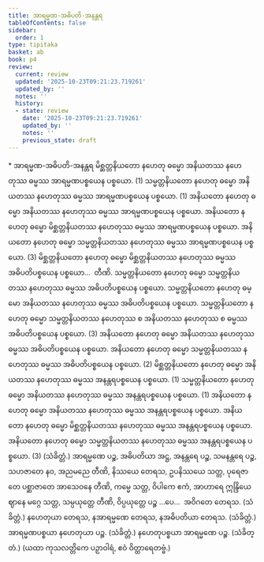 ```yaml
---
title: အာရမ္မဏ-အဓိပတိ-အနန္တရ
tableOfContents: false
sidebar:
  order: 1
type: tipitaka
basket: ab
book: p4
review:
  current: review
  updated: '2025-10-23T09:21:23.719261'
  updated_by: ''
  notes: ''
  history:
  - state: review
    date: '2025-10-23T09:21:23.719261'
    updated_by: ''
    notes: ''
    previous_state: draft
---
```



<ReviewStatus review={frontmatter.review} showDetails={true} />

<HypothesisAnnotation frontmatter={frontmatter} />

<DynamicBreadcrumb />

<Paragraph type="center" book="p4">
* အာရမ္မဏ-အဓိပတိ-အနန္တရ
</Paragraph>

<Division number="189" book="p4" e="ch" v="39" p="533">

<Paragraph number="704" book="p4">
မိစ္ဆတ္တနိယတော နဟေတု ဓမ္မော အနိယတဿ နဟေတုဿ ဓမ္မဿ အာရမ္မဏပစ္စယေန ပစ္စယော. (1)
</Paragraph>

<Paragraph number="705" book="p4">
သမ္မတ္တနိယတော နဟေတု ဓမ္မော အနိယတဿ နဟေတုဿ ဓမ္မဿ အာရမ္မဏပစ္စယေန ပစ္စယော. (1)
</Paragraph>

<Paragraph number="706" book="p4">
အနိယတော နဟေတု ဓမ္မော အနိယတဿ နဟေတုဿ ဓမ္မဿ အာရမ္မဏပစ္စယေန ပစ္စယော. အနိယတော နဟေတု ဓမ္မော မိစ္ဆတ္တနိယတဿ နဟေတုဿ ဓမ္မဿ အာရမ္မဏပစ္စယေန ပစ္စယော. အနိယတော နဟေတု ဓမ္မော သမ္မတ္တနိယတဿ နဟေတုဿ ဓမ္မဿ အာရမ္မဏပစ္စယေန ပစ္စယော. (3)
</Paragraph>

</Division>
<Division number="190" book="p4" e="ch" v="39" p="533">

<Paragraph number="707" book="p4">
မိစ္ဆတ္တနိယတော နဟေတု ဓမ္မော မိစ္ဆတ္တနိယတဿ နဟေတုဿ ဓမ္မဿ အဓိပတိပစ္စယေန ပစ္စယော…  တီဏိ.
</Paragraph>

<Paragraph number="708" book="p4">
သမ္မတ္တနိယတော နဟေတု ဓမ္မော သမ္မတ္တနိယတဿ နဟေတုဿ ဓမ္မဿ အဓိပတိပစ္စယေန ပစ္စယော. သမ္မတ္တနိယတော နဟေတု ဓမ္မော အနိယတဿ နဟေတုဿ ဓမ္မဿ အဓိပတိပစ္စယေန ပစ္စယော. သမ္မတ္တနိယတော နဟေတု ဓမ္မော သမ္မတ္တနိယတဿ နဟေတုဿ စ အနိယတဿ နဟေတုဿ စ ဓမ္မဿ အဓိပတိပစ္စယေန ပစ္စယော. (3)
</Paragraph>

<Paragraph number="709" book="p4">
အနိယတော နဟေတု ဓမ္မော အနိယတဿ နဟေတုဿ ဓမ္မဿ အဓိပတိပစ္စယေန ပစ္စယော. အနိယတော နဟေတု ဓမ္မော သမ္မတ္တနိယတဿ နဟေတုဿ ဓမ္မဿ အဓိပတိပစ္စယေန ပစ္စယော. (2)
</Paragraph>

<Paragraph number="710" book="p4">
မိစ္ဆတ္တနိယတော နဟေတု ဓမ္မော အနိယတဿ နဟေတုဿ ဓမ္မဿ အနန္တရပစ္စယေန ပစ္စယော. (1)
</Paragraph>

<Paragraph number="711" book="p4">
သမ္မတ္တနိယတော နဟေတု ဓမ္မော အနိယတဿ နဟေတုဿ ဓမ္မဿ အနန္တရပစ္စယေန ပစ္စယော. (1)
</Paragraph>

<Paragraph number="712" book="p4">
အနိယတော နဟေတု ဓမ္မော အနိယတဿ နဟေတုဿ ဓမ္မဿ အနန္တရပစ္စယေန ပစ္စယော. အနိယတော နဟေတု ဓမ္မော မိစ္ဆတ္တနိယတဿ နဟေတုဿ ဓမ္မဿ အနန္တရပစ္စယေန ပစ္စယော. အနိယတော နဟေတု ဓမ္မော သမ္မတ္တနိယတဿ နဟေတုဿ ဓမ္မဿ အနန္တရပစ္စယေန ပစ္စယော. (3) (သံခိတ္တံ.)
</Paragraph>

</Division>
<Division number="191" book="p4" e="ch" v="39" p="534">

<Paragraph number="713" book="p4">
အာရမ္မဏေ ပဉ္စ, အဓိပတိယာ အဋ္ဌ, အနန္တရေ ပဉ္စ, သမနန္တရေ ပဉ္စ, သဟဇာတေ နဝ, အညမညေ တီဏိ, နိဿယေ တေရသ, ဥပနိဿယေ သတ္တ, ပုရေဇာတေ ပစ္ဆာဇာတေ အာသေဝနေ တီဏိ, ကမ္မေ သတ္တ, ဝိပါကေ ဧကံ, အာဟာရေ ဣန္ဒြိယေ ဈာနေ မဂ္ဂေ သတ္တ, သမ္ပယုတ္တေ တီဏိ, ဝိပ္ပယုတ္တေ ပဉ္စ …ပေ…  အဝိဂတေ တေရသ. (သံခိတ္တံ.)
</Paragraph>

<Paragraph number="714" book="p4">
နဟေတုယာ တေရသ, နအာရမ္မဏေ တေရသ, နအဓိပတိယာ တေရသ. (သံခိတ္တံ.)
</Paragraph>

<Paragraph number="715" book="p4">
အာရမ္မဏပစ္စယာ နဟေတုယာ ပဉ္စ. (သံခိတ္တံ.)
</Paragraph>

<Paragraph number="716" book="p4">
နဟေတုပစ္စယာ အာရမ္မဏေ ပဉ္စ. (သံခိတ္တံ.)
</Paragraph>

<Paragraph number="717" book="p4">
(ယထာ ကုသလတ္တိကေ ပဉှာဝါရံ, ဧဝံ ဝိတ္ထာရေတဗ္ဗံ.)
</Paragraph>
</Division>